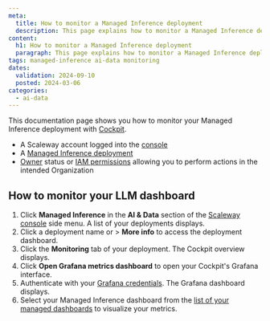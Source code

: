 ```yaml
---
meta:
  title: How to monitor a Managed Inference deployment
  description: This page explains how to monitor a Managed Inference deployment
content:
  h1: How to monitor a Managed Inference deployment
  paragraph: This page explains how to monitor a Managed Inference deployment
tags: managed-inference ai-data monitoring
dates:
  validation: 2024-09-10
  posted: 2024-03-06
categories:
  - ai-data
---
```


This documentation page shows you how to monitor your Managed Inference deployment with [Cockpit](/observability/cockpit/quickstart/).

<Macro id="cockpit-update-dashboards" />

<Macro id="requirements" />

  - A Scaleway account logged into the [console](https://console.scaleway.com)
  - A [Managed Inference deployment](/ai-data/managed-inference/quickstart/)
  - [Owner](/identity-and-access-management/iam/concepts/#owner) status or [IAM permissions](/identity-and-access-management/iam/concepts/#permission) allowing you to perform actions in the intended Organization

## How to monitor your LLM dashboard

1. Click **Managed Inference** in the **AI & Data** section of the [Scaleway console](https://console.scaleway.com) side menu. A list of your deployments displays.
2. Click a deployment name or <Icon name="more" /> > **More info** to access the deployment dashboard.
3. Click the **Monitoring** tab of your deployment. The Cockpit overview displays.
4. Click **Open Grafana metrics dashboard** to open your Cockpit's Grafana interface.
5. Authenticate with your [Grafana credentials](/observability/cockpit/how-to/retrieve-grafana-credentials/). The Grafana dashboard displays.
6. Select your Managed Inference dashboard from the [list of your managed dashboards](/observability/cockpit/how-to/access-grafana-and-managed-dashboards/) to visualize your metrics.